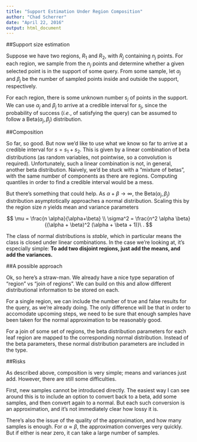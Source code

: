 ```yaml
---
title: "Support Estimation Under Region Composition"
author: "Chad Scherrer"
date: "April 22, 2016"
output: html_document
---
```


##Support size estimation

Suppose we have two regions, $R_1$ and $R_2$, with $R_j$ containing $n_j$ points. For each region, we sample from the $n_j$ points and determine whether a given selected point is in the support of some query. From some sample, let $\alpha_j$ and $\beta_j$ be the number of sampled points inside and outside the support, respectively. 

For each region, there is some unknown number $s_j$ of points in the support. We can use $\alpha_j$ and $\beta_j$ to arrive at a credible interval for $s_j$, since the probability of success (*i.e.*, of satisfying the query) can be assumed to follow a $\text{Beta}(\alpha_j,\beta_j)$ distribution.

##Composition

So far, so good. But now we'd like to use what we know so far to arrive at a credible interval for $s=s_1+s_2$. This is given by a linear combination of beta distributions (as random variables, not pointwise, so a convolution is required). Unfortunately, such a linear combination is not, in general, another beta distribution. Naively, we'd be stuck with a "mixture of betas", with the same number of components as there are regions. Computing quantiles in order to find a credible interval would be a mess.

But there's something that could help. As $\alpha + \beta \rightarrow \infty$, the $\text{Beta}(\alpha_j,\beta_j)$ distribution asymptotically approaches a normal distribution. Scaling this by the region size $n$ yields mean and variance parameters

$$
\mu = \frac{n \alpha}{\alpha+\beta} \\
\sigma^2 = \frac{n^2 \alpha \beta}{(\alpha + \beta)^2 (\alpha + \beta + 1)}\ .
$$

The class of normal distributions is *stable*, which in particular means the class is closed under linear combinations. In the case we're looking at, it's especially simple: **To add two disjoint regions, just add the means, and add the variances.**

##A possible approach

Ok, so here's a straw-man. We already have a nice type separation of "region" vs "join of regions". We can build on this and allow different distributional information to be stored on each.

For a single region, we can include the number of true and false results for the query, as we're already doing. The only difference will be that in order to accomodate upcoming steps, we need to be sure that enough samples have been taken for the normal approximation to be reasonably good. 

For a join of some set of regions, the beta distribution parameters for each leaf region are mapped to the corresponding normal distribution. Instead of the beta parameters, these normal distribution parameters are included in the type.

##Risks

As described above, composition is very simple; means and variances just add. However, there are still some difficulties.

First, new samples cannot be introduced directly. The easiest way I can see around this is to include an option to convert back to a beta, add some samples, and then convert again to a normal. But each such conversion is an approximation, and it's not immediately clear how lossy it is.

There's also the issue of the quality of the approximation, and how many samples is enough. For $\alpha \approx \beta$, the approximation converges very quickly. But if either is near zero, it can take a large number of samples. 